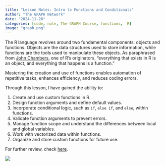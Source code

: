 ```yaml
---
title: "Lesson Notes: Intro to Functions and Conditionals"
author: "The GRAPH Network"
date: "2024-11-20"
categories: [code, note, The GRAPH Course, functions,  R]
image: "graph.png"
---
```


The R language revolves around two fundamental components: objects and functions. Objects are the data structures used to store information, while functions are the tools used to manipulate these objects. As paraphrased from [John Chambers](https://statweb.stanford.edu/~jmc4/vitae.html){target="_blank"}, one of R's originators, "everything that exists in R is an object, and everything that happens is a function."

Mastering the creation and use of functions enables automation of repetitive tasks, enhances efficiency, and reduces coding errors.

Through this lesson, I have gained the ability to:

1.  Create and use custom functions in R.
2.  Design function arguments and define default values.
3.  Incorporate conditional logic, such as `if`, `else if`, and `else`, within functions.
4.  Validate function arguments to prevent errors.
5.  Manage function scope and understand the differences between local and global variables.
6.  Work with vectorized data within functions.
7.  Organize and store custom functions for future use.

For further review, check [here](https://lawaloa.github.io/functions/){target="_blank"}.

![](graph.png)

